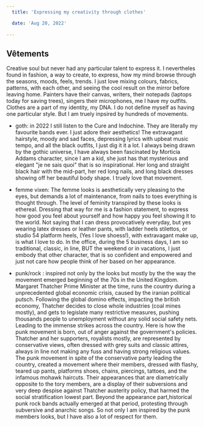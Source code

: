 ```yaml
---
  title: 'Expressing my creativity through clothes'

  date: 'Aug 20, 2022'
 
---
```

## Vêtements

Creative soul but never had any particular talent to express it. I nevertheles found in fashion, a way to create, to express, how my mind browse through the seasons, moods, feels, trends. I just love mixing colours, fabrics, patterns, with each other, and seeing the cool result on the mirror before leaving home. Painters have their canvas, writers, their notepads (laptops today for saving trees), singers their microphones, me I have my outfits. Clothes are a part of my identity, my DNA. I do not define myself as having one particular style. But I am truely inpsired by hundreds of movements.

- goth: in 2022 I still listen to the Cure and Indochine. They are literally my favourite bands ever. I just adore their aesthetics! The extravagant hairstyle, moody and sad faces, depressing lyrics with upbeat music tempo, and all the black outfits, I just dig it it a lot. I always being drawn by the gothic universe, I have always been fascinated by Morticia Addams character, since I am a kid, she just has that mysterious and elegant "je ne sais quoi" that is so inspirational. Her long  and straight black hair with the mid-part, her red long nails, and long black dresses showing off her beautiful body shape. I truely love that movement.

- femme vixen: The femme looks is aesthetically very pleasing to the eyes, but demands a lot of maintenance, from nails to toes everything is thought through. The level of feminity transpired by these looks is ethereal. Dressing that way for me is a fashion statement, to express how good you feel about yourself and how happy you feel showing it to the world. Not saying that I can dress provocatively everyday, but yes wearing latex dresses or leather pants, with ladder heels stilettos, or studio 54 platform heels, (Yes I love shoess!), with extravagant make up, is what I love to do. In the office, during the 5 business days, I am so traditional, classic, in line, BUT the weekend or in vacations, I just embody that other character, that is so confident and empowered and just not care how people think of her based on her appearance.

- punk/rock : inspired not only by the looks but mostly by the the way the movement emerged beginning of the 70s in the United Kingdom. Margaret Thatcher Prime Minister at the time, runs the country during a unprecedented global economic crisis, caused by the iranian political putsch. Following the global domino effects, impacting the british economy, Thatcher decides to close whole industries (coal mines mostly), and gets to legislate many restrictive measures, pushing thousands people to unemployment without any solid social safety nets. Leading to the immense strikes across the country. Here is how the punk movement is born, out of anger against the government's policies. 
      Thatcher and her supporters, royalists mostly, are represented by conservative views, often dressed with grey suits and classic attires, always in line not making any fuss and having strong religious values. The punk movement in spite of the conservative party leading the country, created a movement where their members, dressed with flashy, teared up pants, platforms shoes, chains, piercings, tattoes, and the infamous mohawk haircuts. Their appearances that are diametrically opposite to the tory members, are a display of their subversions and very deep despise against Thatcher austerity policy, that harmed the social stratification lowest part. Beyond the appearance part,historical punk rock bands actually emerged at that period, protesting through subversive and anarchic songs. So not only I am inspired by the punk members looks, but I have also a lot of respect for them.


